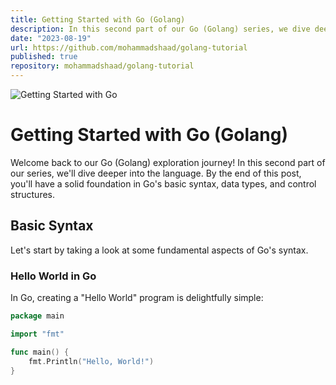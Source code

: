```yaml
---
title: Getting Started with Go (Golang)
description: In this second part of our Go (Golang) series, we dive deeper into the language. We explore basic syntax, data types, and control structures to give you a solid foundation for your Go journey.
date: "2023-08-19"
url: https://github.com/mohammadshaad/golang-tutorial
published: true
repository: mohammadshaad/golang-tutorial
---
```


![Getting Started with Go](/golang-getting-started.png)

# Getting Started with Go (Golang)

Welcome back to our Go (Golang) exploration journey! In this second part of our series, we'll dive deeper into the language. By the end of this post, you'll have a solid foundation in Go's basic syntax, data types, and control structures.

## Basic Syntax

Let's start by taking a look at some fundamental aspects of Go's syntax.

### **Hello World in Go**

In Go, creating a "Hello World" program is delightfully simple:

```go
package main

import "fmt"

func main() {
    fmt.Println("Hello, World!")
}
